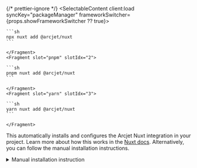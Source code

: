 

{/* prettier-ignore */}
<SelectableContent client:load syncKey="packageManager" frameworkSwitcher={props.showFrameworkSwitcher ?? true}>
    <Fragment slot="npm" slotIdx="1">

    ```sh
    npx nuxt add @arcjet/nuxt
    ```

    </Fragment>
    <Fragment slot="pnpm" slotIdx="2">

    ```sh
    pnpm nuxt add @arcjet/nuxt
    ```

    </Fragment>
    <Fragment slot="yarn" slotIdx="3">

    ```sh
    yarn nuxt add @arcjet/nuxt
    ```

    </Fragment>

</SelectableContent>

This automatically installs and configures the Arcjet Nuxt integration in your
project. Learn more about how this works in the
[Nuxt docs](https://nuxt.com/docs/4.x/api/commands/add). Alternatively, you can
follow the manual installation instructions.

<details>
    <summary>Manual installation instruction</summary>
    
    In your project root, run the following command:

    {/* prettier-ignore */}
    <SelectableContent client:load syncKey="packageManager" frameworkSwitcher={props.showFrameworkSwitcher ?? true}>
    <Fragment slot="npm" slotIdx="1">

    ```sh
    npm add @arcjet/nuxt
    ```

    </Fragment>
    <Fragment slot="pnpm" slotIdx="2">

    ```sh
    pnpm add @arcjet/nuxt
    ```

    </Fragment>
    <Fragment slot="yarn" slotIdx="3">

    ```sh
    yarn add @arcjet/nuxt
    ```

    </Fragment>
    </SelectableContent>

    Update your Nuxt configuration file:

    <Code code={removeTSCCommentDirectives(ConfigurationTS)} lang="ts" title="nuxt.config.ts" />

</details>

